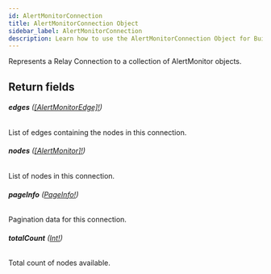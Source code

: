 ```yaml
---
id: AlertMonitorConnection
title: AlertMonitorConnection Object
sidebar_label: AlertMonitorConnection
description: Learn how to use the AlertMonitorConnection Object for Builder's API.
---
```


Represents a Relay Connection to a collection of AlertMonitor objects.

## Return fields

###### <b>edges</b> ([[AlertMonitorEdge]!](/composer/builder/api/schema/object/AlertMonitorEdge.mdx))

List of edges containing the nodes in this connection.

###### <b>nodes</b> ([[AlertMonitor]!](/composer/builder/api/schema/object/AlertMonitor.mdx))

List of nodes in this connection.

###### <b>pageInfo</b> ([PageInfo!](/composer/builder/api/schema/object/PageInfo.mdx))

Pagination data for this connection.

###### <b>totalCount</b> ([Int!](/composer/builder/api/schema/scalar/Int.mdx))

Total count of nodes available.
